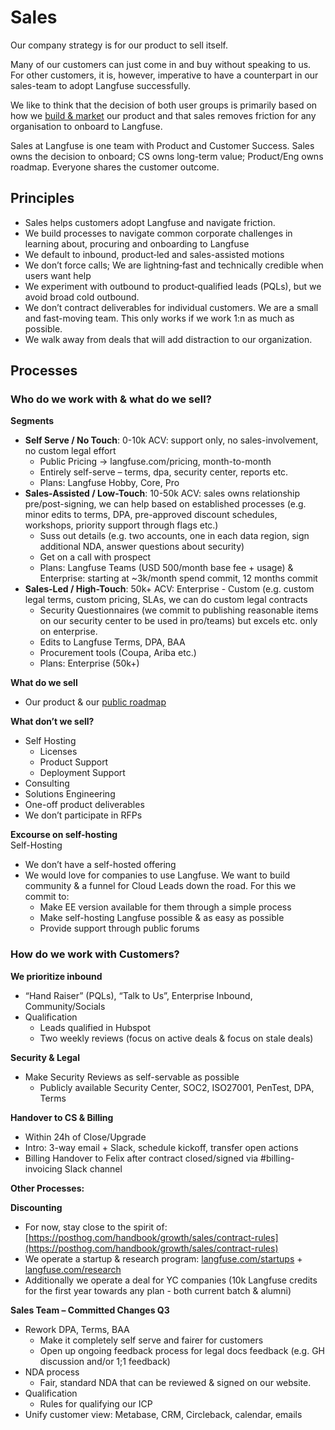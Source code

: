 # Sales

Our company strategy is for our product to sell itself.

Many of our customers can just come in and buy without speaking to us. For other customers, it is, however, imperative to have a counterpart in our sales-team to adopt Langfuse successfully.

We like to think that the decision of both user groups is primarily based on how we [build & market](/handbook) our product and that sales removes friction for any organisation to onboard to Langfuse.

Sales at Langfuse is one team with Product and Customer Success. Sales owns the decision to onboard; CS owns long-term value; Product/Eng owns roadmap. Everyone shares the customer outcome.

## Principles

- Sales helps customers adopt Langfuse and navigate friction.
- We build processes to navigate common corporate challenges in learning about, procuring and onboarding to Langfuse
- We default to inbound, product‑led and sales-assisted motions
- We don’t force calls; We are lightning‑fast and technically credible when users want help
- We experiment with outbound to product‑qualified leads (PQLs), but we avoid broad cold outbound.
- We don’t contract deliverables for individual customers. We are a small and fast-moving team. This only works if we work 1:n as much as possible.
- We walk away from deals that will add distraction to our organization.

## Processes

### Who do we work with & what do we sell?

**Segments**

- **Self Serve / No Touch**: 0-10k ACV: support only, no sales-involvement, no custom legal effort
  - Public Pricing → langfuse.com/pricing, month-to-month
  - Entirely self-serve – terms, dpa, security center, reports etc.
  - Plans: Langfuse Hobby, Core, Pro
- **Sales-Assisted / Low-Touch**: 10-50k ACV: sales owns relationship pre/post-signing, we can help based on established processes (e.g. minor edits to terms, DPA, pre-approved discount schedules, workshops, priority support through flags etc.)
  - Suss out details (e.g. two accounts, one in each data region, sign additional NDA, answer questions about security)
  - Get on a call with prospect
  - Plans: Langfuse Teams (USD 500/month base fee \+ usage) & Enterprise: starting at \~3k/month spend commit, 12 months commit
- **Sales-Led / High-Touch**: 50k+ ACV: Enterprise \- Custom (e.g. custom legal terms, custom pricing, SLAs, we can do custom legal contracts
  - Security Questionnaires (we commit to publishing reasonable items on our security center to be used in pro/teams) but excels etc. only on enterprise.
  - Edits to Langfuse Terms, DPA, BAA
  - Procurement tools (Coupa, Ariba etc.)
  - Plans: Enterprise (50k+)

**What do we sell**

- Our product & our [public roadmap](http://langfuse.com/roadmap)

**What don’t we sell?**

- Self Hosting
  - Licenses
  - Product Support
  - Deployment Support
- Consulting
- Solutions Engineering
- One-off product deliverables
- We don’t participate in RFPs

**Excourse on self-hosting**  
Self-Hosting

- We don’t have a self-hosted offering
- We would love for companies to use Langfuse. We want to build community & a funnel for Cloud Leads down the road. For this we commit to:
  - Make EE version available for them through a simple process
  - Make self-hosting Langfuse possible & as easy as possible
  - Provide support through public forums

### How do we work with Customers?

**We prioritize inbound**

- “Hand Raiser” (PQLs), “Talk to Us”, Enterprise Inbound, Community/Socials
- Qualification
  - Leads qualified in Hubspot
  - Two weekly reviews (focus on active deals & focus on stale deals)

**Security & Legal**

- Make Security Reviews as self-servable as possible
  - Publicly available Security Center, SOC2, ISO27001, PenTest, DPA, Terms

**Handover to CS & Billing**

- Within 24h of Close/Upgrade
- Intro: 3-way email \+ Slack, schedule kickoff, transfer open actions
- Billing Handover to Felix after contract closed/signed via \#billing-invoicing Slack channel

**Other Processes:**

**Discounting**

- For now, stay close to the spirit of: [https://posthog.com/handbook/growth/sales/contract-rules](https://posthog.com/handbook/growth/sales/contract-rules)
- We operate a startup & research program: [langfuse.com/startups](http://langfuse.com/startups) \+ [langfuse.com/research](http://langfuse.com/research)
- Additionally we operate a deal for YC companies (10k Langfuse credits for the first year towards any plan \- both current batch & alumni)

**Sales Team – Committed Changes Q3**

- Rework DPA, Terms, BAA
  - Make it completely self serve and fairer for customers
  - Open up ongoing feedback process for legal docs feedback (e.g. GH discussion and/or 1;1 feedback)
- NDA process
  - Fair, standard NDA that can be reviewed & signed on our website.
- Qualification
  - Rules for qualifying our ICP
- Unify customer view: Metabase, CRM, Circleback, calendar, emails

